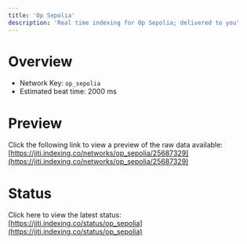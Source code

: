 ```yaml
---
title: 'Op Sepolia'
description: 'Real time indexing for Op Sepolia; delivered to you'
---
```


# Overview
- Network Key: `op_sepolia`
- Estimated beat time: 2000 ms

# Preview
Click the following link to view a preview of the raw data available: [https://jiti.indexing.co/networks/op_sepolia/25687329](https://jiti.indexing.co/networks/op_sepolia/25687329)

# Status
Click here to view the latest status: [https://jiti.indexing.co/status/op_sepolia](https://jiti.indexing.co/status/op_sepolia)
